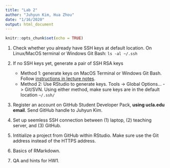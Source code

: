 ```yaml
---
title: "Lab 2"
author: "Juhyun Kim, Hua Zhou"
date: "1/16/2020"
output: html_document
---
```


```r
knitr::opts_chunk$set(echo = TRUE)
```

1. Check whether you already have SSH keys at default location. On Linux/MacOS terminal or Windows Git Bash:
    ```
    ls -al ~/.ssh
    ```
   
2. If no SSH keys yet, generate a pair of SSH RSA keys
    - Method 1: generate keys on MacOS Terminal or Windows Git Bash. Follow [instructions in lecture notes](https://ucla-biostat203b-2020winter.github.io/slides/02-linux/linux.html#steps-to-generate-keys).  
    - Method 2: Use RStudio to generate keys. Tools -> Global Options... -> Git/SVN. 
Using either method, make sure keys are in the default location `~/.ssh/`

3. Register an account on GitHub Student Developer Pack, **using ucla.edu email**. Send GitHub handle to Juhyun Kim.

4. Set up seemless SSH connection between (1) laptop, (2) teaching server, and (3) GitHub.

5. Intitialize a project from GitHub within RStudio. Make sure use the Git address instead of the HTTPS address.

6. Basics of RMarkdown.

7. QA and hints for HW1.
